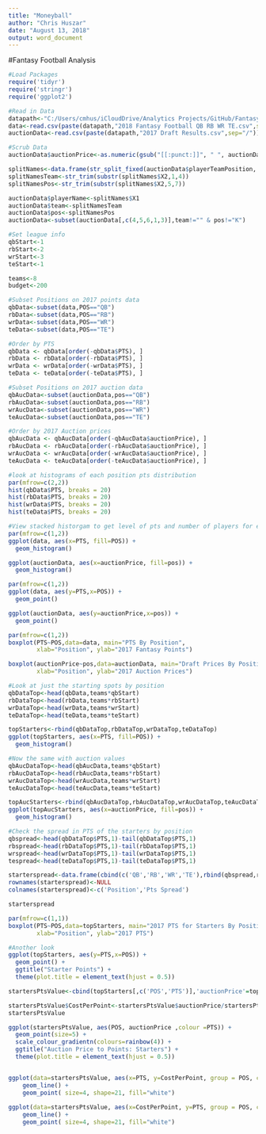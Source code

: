 ```yaml
---
title: "Moneyball"
author: "Chris Huszar"
date: "August 13, 2018"
output: word_document
---
```

#Fantasy Football Analysis
```r

#Load Packages
require('tidyr')
require('stringr')
require('ggplot2')

#Read in Data
datapath<-"C:/Users/cmhus/iCloudDrive/Analytics Projects/GitHub/Fantasy-Football/"
data<-read.csv(paste(datapath,"2018 Fantasy Football QB RB WR TE.csv",sep="/"))
auctionData<-read.csv(paste(datapath,"2017 Draft Results.csv",sep="/"))

#Scrub Data
auctionData$auctionPrice<-as.numeric(gsub("[[:punct:]]", " ", auctionData$auctionPrice))

splitNames<-data.frame(str_split_fixed(auctionData$playerTeamPosition, ",", 2))
splitNamesTeam<-str_trim(substr(splitNames$X2,1,4))
splitNamesPos<-str_trim(substr(splitNames$X2,5,7))

auctionData$playerName<-splitNames$X1
auctionData$team<-splitNamesTeam
auctionData$pos<-splitNamesPos
auctionData<-subset(auctionData[,c(4,5,6,1,3)],team!="" & pos!="K")

#Set league info
qbStart<-1
rbStart<-2
wrStart<-3
teStart<-1

teams<-8
budget<-200

#Subset Positions on 2017 points data
qbData<-subset(data,POS=="QB")
rbData<-subset(data,POS=="RB")
wrData<-subset(data,POS=="WR")
teData<-subset(data,POS=="TE")

#Order by PTS
qbData <- qbData[order(-qbData$PTS), ]
rbData <- rbData[order(-rbData$PTS), ]
wrData <- wrData[order(-wrData$PTS), ]
teData <- teData[order(-teData$PTS), ]

#Subset Positions on 2017 auction data
qbAucData<-subset(auctionData,pos=="QB")
rbAucData<-subset(auctionData,pos=="RB")
wrAucData<-subset(auctionData,pos=="WR")
teAucData<-subset(auctionData,pos=="TE")

#Order by 2017 Auction prices
qbAucData <- qbAucData[order(-qbAucData$auctionPrice), ]
rbAucData <- rbAucData[order(-rbAucData$auctionPrice), ]
wrAucData <- wrAucData[order(-wrAucData$auctionPrice), ]
teAucData <- teAucData[order(-teAucData$auctionPrice), ]

#look at histograms of each position pts distribution
par(mfrow=c(2,2))
hist(qbData$PTS, breaks = 20)
hist(rbData$PTS, breaks = 20)
hist(wrData$PTS, breaks = 20)
hist(teData$PTS, breaks = 20)

```


```r
#View stacked historgam to get level of pts and number of players for each position and pts level
par(mfrow=c(1,2))
ggplot(data, aes(x=PTS, fill=POS)) +
  geom_histogram()

ggplot(auctionData, aes(x=auctionPrice, fill=pos)) +
  geom_histogram()

```

```r
par(mfrow=c(1,2))
ggplot(data, aes(y=PTS,x=POS)) +
  geom_point()

ggplot(auctionData, aes(y=auctionPrice,x=pos)) +
  geom_point()

```

```r
par(mfrow=c(1,2))
boxplot(PTS~POS,data=data, main="PTS By Position", 
        xlab="Position", ylab="2017 Fantasy Points")

boxplot(auctionPrice~pos,data=auctionData, main="Draft Prices By Position", 
        xlab="Position", ylab="2017 Auction Prices")

```

```r
#Look at just the starting spots by position
qbDataTop<-head(qbData,teams*qbStart)
rbDataTop<-head(rbData,teams*rbStart)
wrDataTop<-head(wrData,teams*wrStart)
teDataTop<-head(teData,teams*teStart)

topStarters<-rbind(qbDataTop,rbDataTop,wrDataTop,teDataTop)
ggplot(topStarters, aes(x=PTS, fill=POS)) +
  geom_histogram()

#Now the same with auction values
qbAucDataTop<-head(qbAucData,teams*qbStart)
rbAucDataTop<-head(rbAucData,teams*rbStart)
wrAucDataTop<-head(wrAucData,teams*wrStart)
teAucDataTop<-head(teAucData,teams*teStart)

topAucStarters<-rbind(qbAucDataTop,rbAucDataTop,wrAucDataTop,teAucDataTop)
ggplot(topAucStarters, aes(x=auctionPrice, fill=pos)) +
  geom_histogram()
```


```r
#Check the spread in PTS of the starters by position
qbspread<-head(qbDataTop$PTS,1)-tail(qbDataTop$PTS,1)
rbspread<-head(rbDataTop$PTS,1)-tail(rbDataTop$PTS,1)
wrspread<-head(wrDataTop$PTS,1)-tail(wrDataTop$PTS,1)
tespread<-head(teDataTop$PTS,1)-tail(teDataTop$PTS,1)

starterspread<-data.frame(cbind(c('QB','RB','WR','TE'),rbind(qbspread,rbspread,wrspread,tespread)))
rownames(starterspread)<-NULL
colnames(starterspread)<-c('Position','Pts Spread')

starterspread

par(mfrow=c(1,1))
boxplot(PTS~POS,data=topStarters, main="2017 PTS for Starters By Position", 
        xlab="Position", ylab="2017 PTS")

#Another look
ggplot(topStarters, aes(y=PTS,x=POS)) +
  geom_point() +
  ggtitle("Starter Points") +
  theme(plot.title = element_text(hjust = 0.5))

startersPtsValue<-cbind(topStarters[,c('POS','PTS')],'auctionPrice'=topAucStarters[,'auctionPrice'])

startersPtsValue$CostPerPoint<-startersPtsValue$auctionPrice/startersPtsValue$PTS
startersPtsValue

ggplot(startersPtsValue, aes(POS, auctionPrice ,colour =PTS)) + 
  geom_point(size=5) +
  scale_colour_gradientn(colours=rainbow(4)) +
  ggtitle("Auction Price to Points: Starters") +
  theme(plot.title = element_text(hjust = 0.5))


ggplot(data=startersPtsValue, aes(x=PTS, y=CostPerPoint, group = POS, colour = POS)) +
    geom_line() +
    geom_point( size=4, shape=21, fill="white")
  
ggplot(data=startersPtsValue, aes(x=CostPerPoint, y=PTS, group = POS, colour = POS)) +
    geom_line() +
    geom_point( size=4, shape=21, fill="white")
  
 
```

